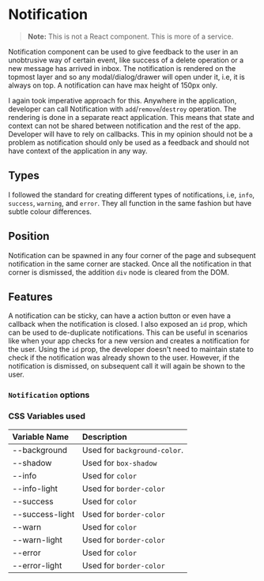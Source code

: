 
<Meta of={NotificationStories} />

# Notification

> **Note:** This is not a React component. This is more of a service.

Notification component can be used to give feedback to the user in an unobtrusive way of certain
event, like success of a delete operation or a new message has arrived in inbox. The notification is
rendered on the topmost layer and so any modal/dialog/drawer will open under it, i.e, it is always on top.
A notification can have max height of 150px only.

I again took imperative approach for this. Anywhere in the application, developer can call Notification
with `add`/`remove`/`destroy` operation. The rendering is done in a separate react application. This means
that state and context can not be shared between notification and the rest of the app. Developer will have
to rely on callbacks. This in my opinion should not be a problem as notification should only be used as a
feedback and should not have context of the application in any way.

## Types

I followed the standard for creating different types of notifications, i.e, `info`, `success`, `warning`,
and `error`. They all function in the same fashion but have subtle colour differences.

<Canvas of={NotificationStories.Types} />

## Position

Notification can be spawned in any four corner of the page and subsequent notification in the same corner
are stacked. Once all the notification in that corner is dismissed, the addition `div` node is cleared from
the DOM.

<Canvas of={NotificationStories.Position} />

## Features

A notification can be sticky, can have a action button or even have a callback when the notification
is closed. I also exposed an `id` prop, which can be used to de-duplicate notifications. This can be
useful in scenarios like when your app checks for a new version and creates a notification for the user.
Using the `id` prop, the developer doesn't need to maintain state to check if the notification was already
shown to the user. However, if the notification is dismissed, on subsequent call it will again be shown
to the user.

<Canvas of={NotificationStories.Features} />

### `Notification` options

<Controls of={NotificationStories.Options} />

### CSS Variables used

| Variable Name | Description |
| :- | :- |
| --background | Used for `background-color`. |
| --shadow | Used for `box-shadow` |
| --info | Used for `color` |
| --info-light | Used for `border-color` |
| --success | Used for `color` |
| --success-light | Used for `border-color` |
| --warn | Used for `color` |
| --warn-light | Used for `border-color` |
| --error | Used for `color` |
| --error-light | Used for `border-color` |

